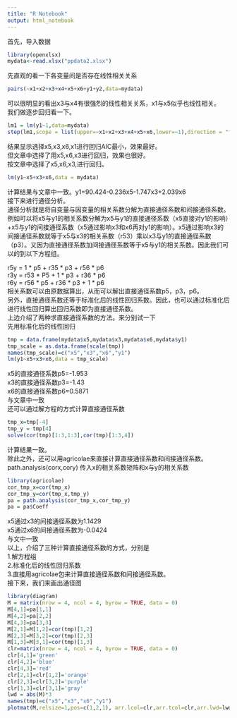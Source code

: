 ```yaml
---
title: "R Notebook"
output: html_notebook
---
```

首先，导入数据
```r
library(openxlsx)
mydata<-read.xlsx("ppdata2.xlsx")
```


先直观的看一下各变量间是否存在线性相关关系
```r
pairs(~x1+x2+x3+x4+x5+x6+y1+y2,data=mydata)
```
可以很明显的看出x3与x4有很强烈的线性相关关系，x1与x5似乎也线性相关。<br />
我们做逐步回归看一下。
```r
lm1 = lm(y1~1,data=mydata)
step(lm1,scope = list(upper=~x1+x2+x3+x4+x5+x6,lower=~1),direction = "forward")
```
结果显示选择x5,x3,x6,x1进行回归AIC最小，效果最好。<br />
但文章中选择了用x5,x6,x3进行回归，效果也很好。<br />
按文章中选择了x5,x6,x3,进行回归。
```r
lm(y1~x5+x3+x6,data = mydata)
```

计算结果与文章中一致。y1=90.424-0.236x5-1.747x3+2.039x6  <br />
接下来进行通径分析。<br />
通径分析就是将自变量与因变量的相关系数分解为直接通径系数和间接通径系数。<br />
例如可以将x5与y1的相关系数分解为x5与y1的直接通径系数（x5直接对y1的影响）+x5与y1的间接通径系数（x5通过影响x3和x6再对y1的影响）。x5通过影响x3的间接通径系数就等于x5与x3的相关系数（r53）乘以x3与y1的直接通径系数（p3）。又因为直接通径系数加间接通径系数等于x5与y1的相关系数。因此我们可以的到以下方程组。

r5y =  1  * p5 + r35 * p3 + r56 * p6<br />
r3y = r53 * P5 +  1 *  p3 + r36 * p6<br />
r6y = r56 * p5 + r36 * p3 +  1 *  p6<br />
相关系数可以由原数据算出，从而可以解出直接通径系数p5，p3，p6。<br />
另外，直接通径系数还等于标准化后的线性回归系数。因此，也可以通过标准化后进行线性回归算出回归系数即为直接通径系数。<br />
上边介绍了两种求直接通径系数的方法。来分别试一下<br />
先用标准化后的线性回归<br />
```r
tmp = data.frame(mydata$x5,mydata$x3,mydata$x6,mydata$y1)
tmp_scale = as.data.frame(scale(tmp))
names(tmp_scale)=c("x5","x3","x6","y1")
lm(y1~x5+x3+x6,data = tmp_scale)
```
x5的直接通径系数p5=-1.953<br />
x3的直接通径系数p3=-1.43<br />
x6的直接通径系数p6=0.5871<br />
与文章中一致<br />
还可以通过解方程的方式计算直接通径系数
```r
tmp_x=tmp[-4]
tmp_y = tmp[4]
solve(cor(tmp)[1:3,1:3],cor(tmp)[1:3,4])
```
计算结果一致。<br />
除此之外，还可以用agricolae来直接计算直接通径系数和间接通径系数。<br />
path.analysis(corx,cory) 传入x的相关系数矩阵和x与y的相关系数
```r
library(agricolae)
cor_tmp_x=cor(tmp_x)  
cor_tmp_y=cor(tmp_x,tmp_y)
pa = path.analysis(cor_tmp_x,cor_tmp_y) 
pa = pa$Coeff
```
x5通过x3的间接通径系数为1.1429<br />
x5通过x6的间接通径系数为-0.0424<br />
与文中一致<br />
以上，介绍了三种计算直接通径系数的方式，分别是<br />
1.解方程组<br />
2.标准化后的线性回归系数<br />
3.直接用agricolae包来计算直接通径系数和间接通径系数。<br />
接下来，我们来画出通径图
```r
library(diagram)
M = matrix(nrow = 4, ncol = 4, byrow = TRUE, data = 0)
M[4,1]=pa[1,1]
M[4,2]=pa[2,2]
M[4,3]=pa[3,3]
M[2,1]=M[1,2]=cor(tmp)[1,2]
M[2,3]=M[3,2]=cor(tmp)[2,3]
M[1,3]=M[3,1]=cor(tmp)[1,3]
clr=matrix(nrow = 4, ncol = 4, byrow = TRUE, data = 0)
clr[4,1]='green'
clr[4,2]='blue'
clr[4,3]='red'
clr[2,1]=clr[1,2]='orange'
clr[2,3]=clr[3,2]='purple'
clr[1,3]=clr[3,1]='gray'
lwd = abs(M)*3
names(tmp)=c("x5","x3","x6","y1")
plotmat(M,relsize=1,pos=c(1,2,1), arr.lcol=clr,arr.tcol=clr,arr.lwd=lwd,curve = 0.2, name = colnames(tmp),lwd = 1, box.lwd = 2, cex.txt = 0.8, shadow.size=0,arr.type="simple",box.type = "square", box.prop = 0.5,box.size=0.05,arr.pos = 0.7, main = "通径图")
```






